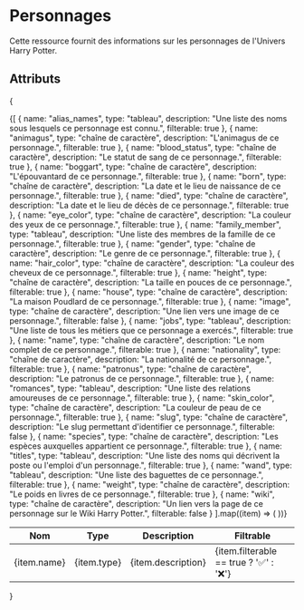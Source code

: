 # Personnages
Cette ressource fournit des informations sur les personnages de l'Univers Harry Potter.

## Attributs
{
<table>
  <thead>
    <tr>
      <th>Nom</th>
      <th>Type</th>
      <th>Description</th>
      <th>Filtrable</th>
    </tr>
  </thead>
  <tbody>
    {[
  {
    name: "alias_names",
    type: "tableau",
    description: "Une liste des noms sous lesquels ce personnage est connu.",
    filterable: true
  },
  {
    name: "animagus",
    type: "chaîne de caractère",
    description: "L'animagus de ce personnage.",
    filterable: true
  },
  {
    name: "blood_status",
    type: "chaîne de caractère",
    description: "Le statut de sang de ce personnage.",
    filterable: true
  },
  {
    name: "boggart",
    type: "chaîne de caractère",
    description: "L'épouvantard de ce personnage.",
    filterable: true
  },
  {
    name: "born",
    type: "chaîne de caractère",
    description: "La date et le lieu de naissance de ce personnage.",
    filterable: true
  },
  {
    name: "died",
    type: "chaîne de caractère",
    description: "La date et le lieu de décès de ce personnage.",
    filterable: true
  },
  {
    name: "eye_color",
    type: "chaîne de caractère",
    description: "La couleur des yeux de ce personnage.",
    filterable: true
  },
  {
    name: "family_member",
    type: "tableau",
    description: "Une liste des membres de la famille de ce personnage.",
    filterable: true
  },
  {
    name: "gender",
    type: "chaîne de caractère",
    description: "Le genre de ce personnage.",
    filterable: true
  },
  {
    name: "hair_color",
    type: "chaîne de caractère",
    description: "La couleur des cheveux de ce personnage.",
    filterable: true
  },
  {
    name: "height",
    type: "chaîne de caractère",
    description: "La taille en pouces de ce personnage.",
    filterable: true
  },
  {
    name: "house",
    type: "chaîne de caractère",
    description: "La maison Poudlard de ce personnage.",
    filterable: true
  },
  {
    name: "image",
    type: "chaîne de caractère",
    description: "Une lien vers une image de ce personnage.",
    filterable: false
  },
  {
    name: "jobs",
    type: "tableau",
    description: "Une liste de tous les métiers que ce personnage a exercés.",
    filterable: true
  },
  {
    name: "name",
    type: "chaîne de caractère",
    description: "Le nom complet de ce personnage.",
    filterable: true
  },
  {
    name: "nationality",
    type: "chaîne de caractère",
    description: "La nationalité de ce personnage.",
    filterable: true
  },
  {
    name: "patronus",
    type: "chaîne de caractère",
    description: "Le patronus de ce personnage.",
    filterable: true
  },
  {
    name: "romances",
    type: "tableau",
    description: "Une liste des relations amoureuses de ce personnage.",
    filterable: true
  },
  {
    name: "skin_color",
    type: "chaîne de caractère",
    description: "La couleur de peau de ce personnage.",
    filterable: true
  },
  {
    name: "slug",
    type: "chaîne de caractère",
    description: "Le slug permettant d'identifier ce personnage.",
    filterable: false
  },
  {
    name: "species",
    type: "chaîne de caractère",
    description: "Les espèces auxquelles appartient ce personnage.",
    filterable: true
  },
  {
    name: "titles",
    type: "tableau",
    description:
      "Une liste des noms qui décrivent la poste ou l'emploi d'un personnage.",
    filterable: true
  },
  {
    name: "wand",
    type: "tableau",
    description: "Une liste des baguettes de ce personnage.",
    filterable: true
  },
  {
    name: "weight",
    type: "chaîne de caractère",
    description: "Le poids en livres de ce personnage.",
    filterable: true
  },
  {
    name: "wiki",
    type: "chaîne de caractère",
    description:
      "Un lien vers la page de ce personnage sur le Wiki Harry Potter.",
    filterable: false
  }
].map((item) => (
      <tr key={item.name}>
        <td>{item.name}</td>
        <td>{item.type}</td>
        <td>{item.description}</td>
        <td>{item.filterable == true ? '✅' : '❌'}</td>
      </tr>
    ))}

  </tbody>
</table>
}
